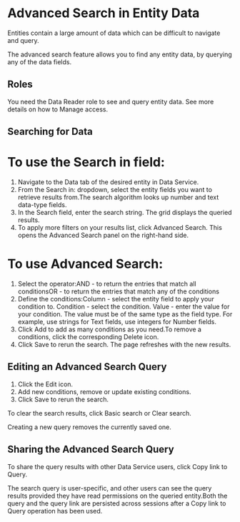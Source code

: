 ﻿# Advanced Search in Entity Data

Entities contain a large amount of data which can be difficult to navigate and query.

The advanced search feature allows you to find any entity data, by querying any of the data fields.

## Roles

You need the Data Reader role to see and query entity data. See more details on how to Manage access.


## Searching for Data

# To use the Search in field:

1. Navigate to the Data tab of the desired entity in Data Service.
2. From the Search in: dropdown, select the entity fields you want to retrieve results from.The search algorithm looks up number and text data-type fields.
3. In the Search field, enter the search string. The grid displays the queried results.
4. To apply more filters on your results list, click Advanced Search. This opens the Advanced Search panel on the right-hand side.

# To use Advanced Search:

1. Select the operator:AND - to return the entries that match all conditionsOR - to return the entries that match any of the conditions
2. Define the conditions:Column - select the entity field to apply your condition to. Condition - select the condition. Value - enter the value for your condition. The value must be of the same type as the field type. For example, use strings for Text fields, use integers for Number fields.
3. Click Add to add as many conditions as you need.To remove a conditions, click the corresponding Delete icon.
4. Click Save to rerun the search. The page refreshes with the new results.


## Editing an Advanced Search Query

1. Click the Edit icon.
2. Add new conditions, remove or update existing conditions.
3. Click Save to rerun the search.

To clear the search results, click Basic search or Clear search.

Creating a new query removes the currently saved one.


## Sharing the Advanced Search Query

To share the query results with other Data Service users, click Copy link to Query.

The search query is user-specific, and other users can see the query results provided they have read permissions on the queried entity.Both the query and the query link are persisted across sessions after a Copy link to Query operation has been used.

